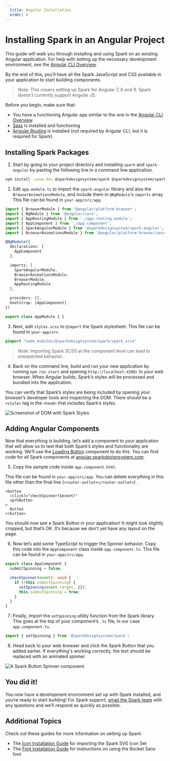 ```yaml
---
  title: Angular Installation
  order: 4
---
```


# Installing Spark in an Angular Project

This guide will walk you through
installing and using Spark on an
existing Angular application.
For help with setting up the
necessary development environment, see the
[Angular CLI Overview](https://angular.io/cli).

By the end of this, you’ll have all the
Spark JavaScript and CSS available
in your application to start
building components.

> Note: This covers setting up Spark for
Angular 7, 8 and 9. Spark doesn’t
currently support Angular JS.

Before you begin, make sure that:
 - You have a functioning Angular app similar
to the one in the [Angular CLI Overview](https://angular.io/cli)
- <a href="https://sass-lang.com/" target="_blank">Sass</a> is installed and functioning
- <a href="https://angular.io/guide/router" target="_blank">Angular Routing</a> is installed
(not required by Angular CLI, but it is required for Spark)

## Installing Spark Packages

1. Start by going to your project
directory and installing `spark` and `spark-angular`
by pasting the following line in a command line application.

``` bash
npm install -save-dev @sparkdesignsystem/spark @sparkdesignsystem/spark-angular
```

2. Edit `app.module.ts` to import the `spark-angular` library
and also the `BrowserAnimationsModule`, and include
them in `@NgModule`'s `imports` array. This file can be
found in `your-app/src/app`.

``` typescript
import { BrowserModule } from '@angular/platform-browser';
import { NgModule } from '@angular/core';
import { AppRoutingModule } from './app-routing.module';
import { AppComponent } from './app.component';
import { SparkAngularModule } from '@sparkdesignsystem/spark-angular';
import { BrowserAnimationsModule } from '@angular/platform-browser/animations';

@NgModule({
  declarations: [
    AppComponent
  ],

  imports: [
    SparkAngularModule,
    BrowserAnimationsModule,
    BrowserModule,
    AppRoutingModule
  ],

  providers: [],
  bootstrap: [AppComponent]
})

export class AppModule { }
```

3. Next, edit `styles.scss` to `@import` the Spark
stylesheet. This file can be found in `your-app/src`.

``` scss
@import "node_modules/@sparkdesignsystem/spark/spark.scss"
```

> Note: Importing Spark SCSS at the component level can lead to unexpected behavior.

4. Back on the command line, build
and run your new application by running
`npm run start` and opening `http://localhost:4200/`
in your web browser. When Angular builds,
Spark’s styles will be processed and
bundled into the application.

You can verify that Spark’s
styles are being included by
opening your browser’s developer
tools and inspecting the DOM.
There should be a `<style>`
tag in the `<head>` that includes
Spark’s styles.

<div class="sprk-u-Measure">
  <img
    class="sprk-u-mbm"
    src={styleCheck}
    alt="Screenshot of DOM with Spark Styles"/>
</div>

## Adding Angular Components

Now that everything is building,
let’s add a component to your
application that will allow us
to test that both Spark’s styles
and functionality are working.
We’ll use the
[Loading Button](https://angular.sparkdesignsystem.com/?path=/docs/components-button--loading)
component to do this. You can
find code for all Spark
components at [angular.sparkdesignsystem.com](https://angular.sparkdesignsystem.com).

5. Copy the sample code inside `app.component.html`.

This file can be found in
`your-app/src/app`.
You can delete everything in this
file other than the final line (`<router-outlet></router-outlet>`) .

``` markup
<button
  (click)="checkSpinner($event)"
  sprkButton
>
  Button
</button>
```

You should now see a Spark Button in your
application! It might look slightly
cropped, but that’s OK. It’s
because we don’t yet have
any layout on the page.

6. Now let’s add some TypeScript
to trigger the Spinner
behavior. Copy this code into
the `AppComponent` class inside
`app.component.ts`. This file can
be found in `your-app/src/app`.

``` typescript
export class AppComponent {
  submitSpinning = false;

  checkSpinner(event): void {
    if (!this.submitSpinning) {
      setSpinning(event.target, {});
      this.submitSpinning = true;
    }
  }
}
```

7. Finally, import the `setSpinning`
utility function from the Spark
library. This goes at the top
of your component’s `.ts` file,
in our case `app.component.ts`.

``` typescript
import { setSpinning } from '@sparkdesignsystem/spark';
```

8. Head back to your web browser and
click the Spark Button that you
added earlier. If everything's
working correctly, the text
should be replaced with an animated spinner.

<div class="sprk-u-Measure">
  <img
    class="sprk-u-mbm"
    style="margin: auto; display: block;"
    src={spinnergif}
    alt="A Spark Button Spinner component."/>
</div>

## You did it!

You now have a development
environment set up with Spark
installed, and you’re ready
to start building!
For Spark support,
[email the Spark team](mailto:sparkdesignsystem@quickenloans.com)
with any questions and we’ll respond
as quickly as possible.

## Additional Topics
Check out these guides for more information on setting up Spark:

- The [Icon Installation Guide](/installing-spark/installing-icons)
for importing the Spark SVG Icon Set
- The [Font Installation Guide](/installing-spark/installing-fonts) for instructions
on using the Rocket Sans font
